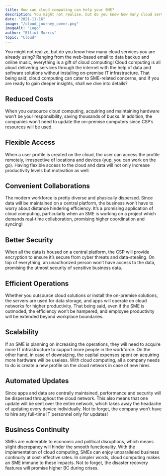 ```yaml
---
title: How can cloud computing can help your SME?
description: You might not realise, but do you know how many cloud services you are already using?
date: "2021-11-16"
image: "/cloud_journey_cover.png"
imageAlt: "Logo"
author: "Elliot Morris"
topic: "Cloud"
---
```


You might not realize, but do you know how many cloud services you are already using? Ranging from the web-based email to data backup and online music, everything is a gift of cloud computing!
Cloud computing is all about delivering services through the internet with the help of data and software solutions without installing on-premise IT infrastructure. That being said, cloud computing can cater to SME-related concerns, and if you are ready to gain deeper insights, shall we dive into details?

## Reduced Costs

When you outsource cloud computing, acquiring and maintaining hardware won’t be your responsibility, saving thousands of bucks. In addition, the companies won’t need to update the on-premise computers since CSP’s resources will be used.

## Flexible Access

When a user profile is created on the cloud, the user can access the profile remotely, irrespective of locations and devices (yup, you can work on the go). Having flexible access to the cloud and data will not only increase productivity levels but motivation as well.

## Convenient Collaborations

The modern workforce is pretty diverse and physically dispersed. Since data will be maintained on a central platform, the business won’t have to worry about distance hindering efficiency. It’s a promising application of cloud computing, particularly when an SME is working on a project which demands real-time collaboration, promising higher coordination and syncing!

## Better Security

When all the data is housed on a central platform, the CSP will provide encryption to ensure it’s secure from cyber threats and data-stealing. On top of everything, an unauthorized person won’t have access to the data, promising the utmost security of sensitive business data.

## Efficient Operations

Whether you outsource cloud solutions or install the on-premise solutions, the servers are used for data storage, and apps will operate on cloud networks for higher productivity. That being said, even if the SME is outmoded, the efficiency won’t be hampered, and employee productivity will be extended beyond workplace boundaries.

## Scalability

If an SME is planning on increasing the operations, they will need to acquire more IT infrastructure to support more people in the workforce. On the other hand, in case of downsizing, the capital expenses spent on acquiring more hardware will be useless. With cloud computing, all a company needs to do is create a new profile on the cloud network in case of new hires.

## Automated Updates

Since apps and data are centrally maintained, performance and security will be dispersed throughout the cloud network. This also means that one update will be sent over the entire network, which takes away the headache of updating every device individually. Not to forget, the company won’t have to hire any full-time IT personnel only for updates!

## Business Continuity

SMEs are vulnerable to economic and political disruptions, which means slight discrepancy will hinder the smooth functionality. With the implementation of cloud computing, SMEs can enjoy unparalleled business continuity at cost-effective rates. In simpler words, cloud computing makes an SME immune to these impacts. Not to forget, the disaster recovery features will promise higher BC during crises.
